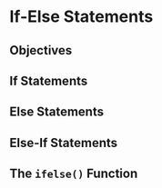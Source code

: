 # If-Else Statements

## Objectives

## If Statements

## Else Statements

## Else-If Statements

## The `ifelse()` Function